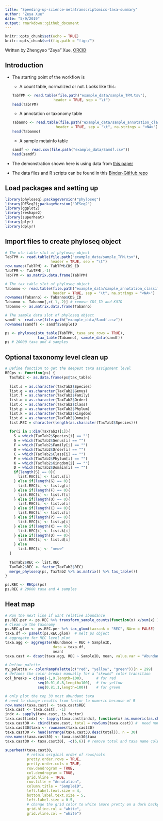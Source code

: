 ```yaml
---
title: "Speeding-up-science-metatranscriptomics-taxa-summary"
author: "Zeya Xue"
date: "5/9/2019"
output: rmarkdown::github_document
---
```


```r
knitr::opts_chunk$set(echo = TRUE)
knitr::opts_chunk$set(fig.path = "figs/")
```

Written by Zhengyao "Zeya" Xue, [ORCID](https://orcid.org/0000-0002-4930-8212)

## Introduction
* The starting point of the workflow is 
  + A count table, normalized or not. Looks like this:
```r
TabTPM <- read.table(file.path("example_data/sample_TPM.tsv"),
                     header = TRUE, sep = "\t")
head(TabTPM)
```
  + A annotation or taxonomy table 
```r
Tabanno <- read.table(file.path("example_data/sample_annotation_classifications.tsv"),
                      header = TRUE, sep = "\t", na.strings = "<NA>")
head(Tabanno)
```
  + A sample metainfo table 
```r
samdf <- read.csv(file.path("example_data/Samdf.csv"))
head(samdf)
```

* The demonstration shown here is using data from [this paper](https://aem.asm.org/content/84/1/e02026-17.short)

* The data files and R scripts can be found in this [Binder-GitHub repo](https://github.com/zeyaxue/speeding-up-science-binder)

## Load packages and setting up
```r
library(phyloseq);packageVersion("phyloseq")
library(DESeq2);packageVersion("DESeq2")
library(ggplot2)
library(reshape2)
library(superheat)
library(plyr)
library(dplyr)
```

## Import files to create phyloseq object
```r
# The otu table slot of phyloseq object 
TabTPM <- read.table(file.path("example_data/sample_TPM.tsv"),
                     header = TRUE, sep = "\t")
row.names(TabTPM) <- TabTPM$CDS_ID
TabTPM <- TabTPM[,-1]
TabTPM <- as.matrix.data.frame(TabTPM)

# The tax table slot of phyloseq object
Tabanno <- read.table(file.path("example_data/sample_annotation_classifications.tsv"),
                      header = TRUE, sep = "\t", na.strings = "<NA>")
rownames(Tabanno) <- Tabanno$CDS_ID
Tabanno <- Tabanno[,c(-1,-2)] # remove CDS_ID and KOID
Tabanno <- as.matrix.data.frame(Tabanno)

# The sample data slot of phyloseq object
samdf <- read.csv(file.path("example_data/Samdf.csv"))
rownames(samdf) <- samdf$SampleID

ps <- phyloseq(otu_table(TabTPM, taxa_are_rows = TRUE), 
               tax_table(Tabanno), sample_data(samdf))
ps # 20000 taxa and 4 samples
```

## Optional taxonomy level clean up
```r
# Define function to get the deepest taxa assignment level
RECps <- function(ps) {
  TaxTab2 <- as.data.frame(ps@tax_table)
  
  list.s = as.character(TaxTab2$Species)
  list.g = as.character(TaxTab2$Genus)
  list.f = as.character(TaxTab2$Family)
  list.o = as.character(TaxTab2$Order)
  list.c = as.character(TaxTab2$Class)
  list.p = as.character(TaxTab2$Phylum)
  list.k = as.character(TaxTab2$Kingdom)
  list.d = as.character(TaxTab2$Domain)
  list.REC = character(length(as.character(TaxTab2$Species)))
  
  for(i in 1:dim(TaxTab2)[1]){
    S = which(TaxTab2$Species[i] == "")
    G = which(TaxTab2$Genus[i] == "")
    F = which(TaxTab2$Family[i] == "")
    O = which(TaxTab2$Order[i] == "")
    C = which(TaxTab2$Class[i] == "")
    P = which(TaxTab2$Phylum[i] == "")
    K = which(TaxTab2$Kingdom[i] == "")
    D = which(TaxTab2$Domain[i] == "")
    if(length(S) == 0){
      list.REC[i] <- list.s[i]
    } else if(length(G) == 0){
      list.REC[i] <- list.g[i]
    } else if(length(F) == 0){
      list.REC[i] <- list.f[i]
    } else if(length(O) == 0){
      list.REC[i] <- list.o[i]
    } else if(length(C) == 0){
      list.REC[i] <- list.c[i]
    } else if(length(P) == 0){
      list.REC[i] <- list.p[i]
    } else if(length(K) == 0){
      list.REC[i] <- list.k[i]
    } else if(length(D) == 0){
      list.REC[i] <- list.d[i]
    } else
      list.REC[i] <- "meow"
  }
  
  TaxTab2$REC <- list.REC
  TaxTab2$REC <- factor(TaxTab2$REC)
  merge_phyloseq(ps, TaxTab2 %>% as.matrix() %>% tax_table())
}

ps.REC <- RECps(ps)
ps.REC # 20000 taxa and 4 samples 
```


## Heat map 
```r
# Run the next line if want relative abundance 
ps.REC.per <- ps.REC %>% transform_sample_counts(function(x) x/sum(x) )  
# Clean up the taxonomy 
ps.REC.glom <- ps.REC.per %>% tax_glom(taxrank = "REC", NArm = FALSE)
taxa.df <- psmelt(ps.REC.glom)  # melt ps object 
# aggregate for REC level plot
taxa.agg <- aggregate(Abundance ~ REC + SampleID,
                      data = taxa.df,
                      mean)
taxa.cast <- dcast(taxa.agg, REC ~ SampleID, mean, value.var = "Abundance")

# Define palette 
my_palette <- colorRampPalette(c("red", "yellow", "green"))(n = 299)
# defines the color breaks manually for a "skewed" color transition
col_breaks = c(seq(-1,0,length=100),      # for red
               seq(0.01,0.8,length=100),  # for yellow
               seq(0.81,1,length=100))    # for green

# only plot the top 30 most abundant taxa 
# need to change results from factor to numeric because of R
row.names(taxa.cast) <- taxa.cast$REC
taxa.cast <- taxa.cast[, -1]
indx <- sapply(taxa.cast, is.factor)
taxa.cast[indx] <- lapply(taxa.cast[indx], function(x) as.numeric(as.character(x))) 
taxa.cast30 <- cbind(taxa.cast, total = rowSums(taxa.cast)) #  need numeric values
taxa.cast30$taxa <- rownames(taxa.cast30)
taxa.cast30 <- head(arrange(taxa.cast30,desc(total)), n = 30)
row.names(taxa.cast30) <- taxa.cast30$taxa
taxa.cast30 <- taxa.cast30[, -c(5,6)] # remove total and taxa name colums
  
superheat(taxa.cast30,
          # retain original order of rows/cols
          pretty.order.rows = TRUE,
          pretty.order.cols = TRUE,
          row.dendrogram = TRUE,
          col.dendrogram = TRUE,
          grid.hline = TRUE,
          row.title = "Annotation",
          column.title = "SampleID",
          left.label.text.size = 4,
          bottom.label.text.size = 5,
          left.label.size = 0.5,
          # change the grid color to white (more pretty on a dark background)
          grid.hline.col = "white",
          grid.vline.col = "white") 

```




